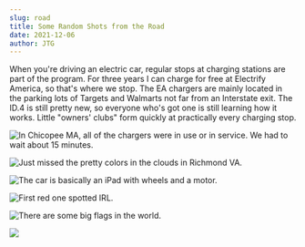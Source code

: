 ```yaml
---
slug: road
title: Some Random Shots from the Road
date: 2021-12-06
author: JTG
---
```

When you're driving an electric car, regular stops at charging stations are part of the program. For three years I can charge for free at Electrify America, so that's where we stop. The EA chargers are mainly located in the parking lots of Targets and Walmarts not far from an Interstate exit. The ID.4 is still pretty new, so everyone who's got one is still learning how it works. Little "owners' clubs" form quickly at practically every charging stop.

![](/images/img_2928.jpeg "In Chicopee MA, all of the chargers were in use or in service. We had to wait about 15 minutes.")

![](/images/img_2951.jpeg "Just missed the pretty colors in the clouds in Richmond VA.")

![](/images/img_8302.jpeg "The car is basically an iPad with wheels and a motor.")

![](/images/img_2950.jpeg "First red one spotted IRL.")

![](/images/img_8292.jpeg "There are some big flags in the world.")

![](/images/img_8300.jpeg)